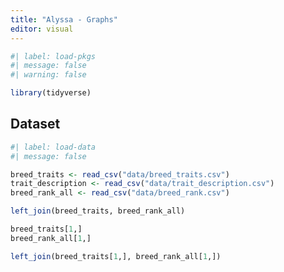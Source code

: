 ```yaml
---
title: "Alyssa - Graphs"
editor: visual
---
```


```r
#| label: load-pkgs
#| message: false
#| warning: false

library(tidyverse)
```

## Dataset

```r
#| label: load-data
#| message: false

breed_traits <- read_csv("data/breed_traits.csv")
trait_description <- read_csv("data/trait_description.csv")
breed_rank_all <- read_csv("data/breed_rank.csv")
```

```r
left_join(breed_traits, breed_rank_all)

breed_traits[1,]
breed_rank_all[1,]

left_join(breed_traits[1,], breed_rank_all[1,])
```

